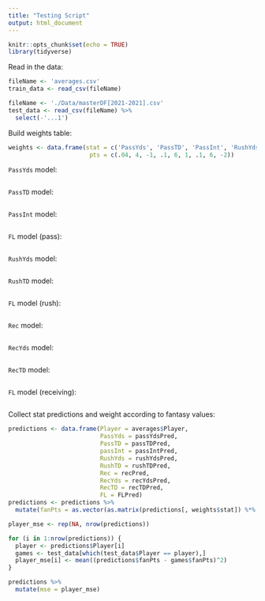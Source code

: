 ```yaml
---
title: "Testing Script"
output: html_document
---
```


```r
knitr::opts_chunk$set(echo = TRUE)
library(tidyverse)
```

Read in the data:
```r
fileName <- 'averages.csv'
train_data <- read_csv(fileName)

fileName <- './Data/masterDF[2021-2021].csv'
test_data <- read_csv(fileName) %>%
  select(-'...1')
```

Build weights table:
```r
weights <- data.frame(stat = c('PassYds', 'PassTD', 'PassInt', 'RushYds', 'RushTD', 'Rec', 'RecYds', 'RecTD', 'FL'),
                       pts = c(.04, 4, -1, .1, 6, 1, .1, 6, -2))
```

`PassYds` model:
```r

```
`PassTD` model:
```r

```
`PassInt` model:
```r

```
`FL` model (pass):
```r

```
`RushYds` model:
```r

```
`RushTD` model:
```r

```
`FL` model (rush):
```r

```
`Rec` model:
```r

```
`RecYds` model:
```r

```
`RecTD` model:
```r

```
`FL` model (receiving):
```r

```

Collect stat predictions and weight according to fantasy values:
```r
predictions <- data.frame(Player = averages$Player,
                          PassYds = passYdsPred,
                          PassTD = passTDPred,
                          passInt = passIntPred,
                          RushYds = rushYdsPred,
                          RushTD = rushTDPred,
                          Rec = recPred,
                          RecYds = recYdsPred,
                          RecTD = recTDPred,
                          FL = FLPred)
predictions <- predictions %>% 
  mutate(fanPts = as.vector(as.matrix(predictions[, weights$stat]) %*% weights$pts))
```

```r
player_mse <- rep(NA, nrow(predictions))

for (i in 1:nrow(predictions)) {
  player <- predictions$Player[i]
  games <- test_data[which(test_data$Player == player),]
  player_mse[i] <- mean((predictions$fanPts - games$fanPts)^2)
}

predictions %>%
  mutate(mse = player_mse)
```

